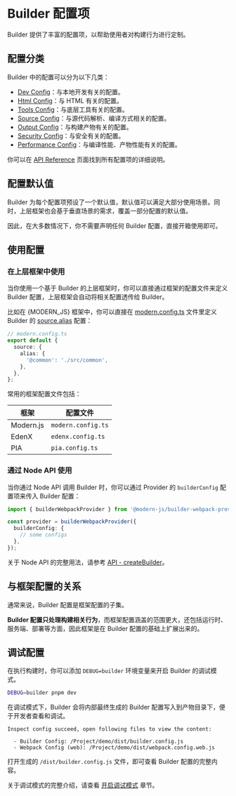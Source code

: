 # Builder 配置项

Builder 提供了丰富的配置项，以帮助使用者对构建行为进行定制。

## 配置分类

Builder 中的配置可以分为以下几类：

- [Dev Config](/api/config-dev.html)：与本地开发有关的配置。
- [Html Config](/api/config-html.html)：与 HTML 有关的配置。
- [Tools Config](/api/config-tools.html)：与底层工具有关的配置。
- [Source Config](/api/config-source.html)：与源代码解析、编译方式相关的配置。
- [Output Config](/api/config-output.html)：与构建产物有关的配置。
- [Security Config](/api/config-security.html)：与安全有关的配置。
- [Performance Config](/api/config-performance.html)：与编译性能、产物性能有关的配置。

你可以在 [API Reference](/api/) 页面找到所有配置项的详细说明。

## 配置默认值

Builder 为每个配置项预设了一个默认值，默认值可以满足大部分使用场景。同时，上层框架也会基于垂直场景的需求，覆盖一部分配置的默认值。

因此，在大多数情况下，你不需要声明任何 Builder 配置，直接开箱使用即可。

## 使用配置

### 在上层框架中使用

当你使用一个基于 Builder 的上层框架时，你可以直接通过框架的配置文件来定义 Builder 配置，上层框架会自动将相关配置透传给 Builder。

比如在 {MODERN_JS} 框架中，你可以直接在 [modern.config.ts](https://modernjs.dev/docs/apis/app/config/usage) 文件里定义 Builder 的 [source.alias](/api/config-source.html#source-alias) 配置：

```ts
// modern.config.ts
export default {
  source: {
    alias: {
      '@common': './src/common',
    },
  },
};
```

常用的框架配置文件包括：

| 框架          | 配置文件           |
| ------------- | ------------------ |
| Modern.js | `modern.config.ts` |
| EdenX         | `edenx.config.ts`  |
| PIA           | `pia.config.ts`    |

### 通过 Node API 使用

当你通过 Node API 调用 Builder 时，你可以通过 Provider 的 `builderConfig` 配置项来传入 Builder 配置：

```ts
import { builderWebpackProvider } from '@modern-js/builder-webpack-provider';

const provider = builderWebpackProvider({
  builderConfig: {
    // some configs
  },
});
```

关于 Node API 的完整用法，请参考 [API - createBuilder](/api/builder-core.html#createbuilder)。

## 与框架配置的关系

通常来说，Builder 配置是框架配置的子集。

**Builder 配置只处理构建相关行为**，而框架配置涵盖的范围更大，还包括运行时、服务端、部署等方面，因此框架是在 Builder 配置的基础上扩展出来的。

## 调试配置

在执行构建时，你可以添加 `DEBUG=builder` 环境变量来开启 Builder 的调试模式。

```bash
DEBUG=builder pnpm dev
```

在调试模式下，Builder 会将内部最终生成的 Builder 配置写入到产物目录下，便于开发者查看和调试。

```
Inspect config succeed, open following files to view the content:

  - Builder Config: /Project/demo/dist/builder.config.js
  - Webpack Config (web): /Project/demo/dist/webpack.config.web.js
```

打开生成的 `/dist/builder.config.js` 文件，即可查看 Builder 配置的完整内容。

关于调试模式的完整介绍，请查看 [开启调试模式](/guide/debug/debug-mode.html) 章节。
